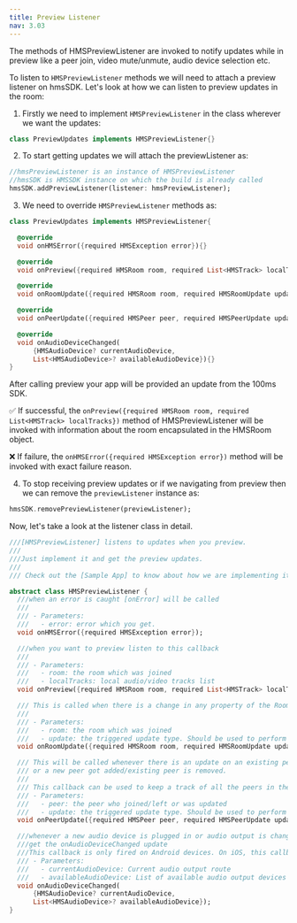```yaml
---
title: Preview Listener
nav: 3.03
---
```


The methods of HMSPreviewListener are invoked to notify updates while in preview like a peer join, video mute/unmute, audio device selection etc.

To listen to `HMSPreviewListener` methods we will need to attach a preview listener on hmsSDK.
Let's look at how we can listen to preview updates in the room:

1. Firstly we need to implement `HMSPreviewListener` in the class wherever we want the updates:

```dart 
class PreviewUpdates implements HMSPreviewListener{}
```

2. To start getting updates we will attach the previewListener as:

```dart
//hmsPreviewListener is an instance of HMSPreviewListener
//hmsSDK is HMSSDK instance on which the build is already called
hmsSDK.addPreviewListener(listener: hmsPreviewListener);
```

3. We need to override `HMSPreviewListener` methods as: 

```dart
class PreviewUpdates implements HMSPreviewListener{

  @override
  void onHMSError({required HMSException error}){}

  @override
  void onPreview({required HMSRoom room, required List<HMSTrack> localTracks}){}

  @override
  void onRoomUpdate({required HMSRoom room, required HMSRoomUpdate update}){}

  @override
  void onPeerUpdate({required HMSPeer peer, required HMSPeerUpdate update}){}

  @override
  void onAudioDeviceChanged(
      {HMSAudioDevice? currentAudioDevice,
      List<HMSAudioDevice>? availableAudioDevice}){}
}
```

After calling preview your app will be provided an update from the 100ms SDK.

✅ If successful, the `onPreview({required HMSRoom room, required List<HMSTrack> localTracks})` method of HMSPreviewListener will be invoked with information about the room encapsulated in the HMSRoom object.

❌ If failure, the `onHMSError({required HMSException error})` method will be invoked with exact failure reason.

4. To stop receiving preview updates or if we navigating from preview then we can remove the `previewListener` instance as:

```dart
hmsSDK.removePreviewListener(previewListener);
```

Now, let's take a look at the listener class in detail.

```dart
///[HMSPreviewListener] listens to updates when you preview.
///
///Just implement it and get the preview updates.
///
/// Check out the [Sample App] to know about how we are implementing it: https://github.com/100mslive/100ms-flutter.

abstract class HMSPreviewListener {
  ///when an error is caught [onError] will be called
  ///
  /// - Parameters:
  ///   - error: error which you get.
  void onHMSError({required HMSException error});

  ///when you want to preview listen to this callback
  ///
  /// - Parameters:
  ///   - room: the room which was joined
  ///   - localTracks: local audio/video tracks list
  void onPreview({required HMSRoom room, required List<HMSTrack> localTracks});

  /// This is called when there is a change in any property of the Room
  ///
  /// - Parameters:
  ///   - room: the room which was joined
  ///   - update: the triggered update type. Should be used to perform different UI Actions
  void onRoomUpdate({required HMSRoom room, required HMSRoomUpdate update});

  /// This will be called whenever there is an update on an existing peer
  /// or a new peer got added/existing peer is removed.
  ///
  /// This callback can be used to keep a track of all the peers in the room
  /// - Parameters:
  ///   - peer: the peer who joined/left or was updated
  ///   - update: the triggered update type. Should be used to perform different UI Actions
  void onPeerUpdate({required HMSPeer peer, required HMSPeerUpdate update});

  ///whenever a new audio device is plugged in or audio output is changed we
  ///get the onAudioDeviceChanged update
  ///This callback is only fired on Android devices. On iOS, this callback will not be triggered.
  /// - Parameters:
  ///   - currentAudioDevice: Current audio output route
  ///   - availableAudioDevice: List of available audio output devices
  void onAudioDeviceChanged(
      {HMSAudioDevice? currentAudioDevice,
      List<HMSAudioDevice>? availableAudioDevice});
}

```
